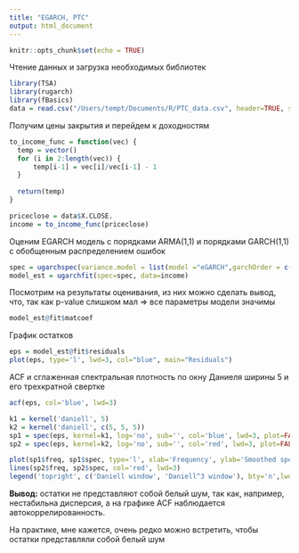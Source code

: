 ---
title: "EGARCH, PTC"
output: html_document
---

```{r setup, include=FALSE}
knitr::opts_chunk$set(echo = TRUE)
```

Чтение данных и загрузка необходимых библиотек

```{r begin, echo=TRUE}
library(TSA)
library(rugarch)
library(fBasics)
data = read.csv("/Users/tempt/Documents/R/PTC_data.csv", header=TRUE, sep=";")
```

Получим цены закрытия и перейдем к доходностям

```{r toincome, echo=TRUE}
to_income_func = function(vec) {
  temp = vector()
  for (i in 2:length(vec)) {
      temp[i-1] = vec[i]/vec[i-1] - 1
  }
  
  return(temp)
}

priceclose = data$X.CLOSE.
income = to_income_func(priceclose)
```

Оценим EGARCH модель с порядками ARMA(1,1) и порядками GARCH(1,1) с обобщенным распределением ошибок

```{r spec, echo=TRUE}
spec = ugarchspec(variance.model = list(model ="eGARCH",garchOrder = c(1,1)), mean.model = list(armaOrder = c(1, 1)),distribution.model = "ged")
model_est = ugarchfit(spec=spec, data=income)
```

Посмотрим на результаты оценивания, из них можно сделать вывод, что, так как p-value слишком мал => все параметры модели значимы

```{r est, echo=TRUE}
model_est@fit$matcoef
```

График остатков

```{r eps, echo=TRUE}
eps = model_est@fit$residuals
plot(eps, type='l', lwd=3, col="blue", main="Residuals")
```

ACF и сглаженная спектральная плотность по окну Даниеля ширины 5
и его трехкратной свертке

```{r daniell, echo=TRUE}
acf(eps, col='blue', lwd=3)

k1 = kernel('daniell', 5)
k2 = kernel('daniell', c(5, 5, 5))
sp1 = spec(eps, kernel=k1, log='no', sub='', col='blue', lwd=3, plot=FALSE)
sp2 = spec(eps, kernel=k2, log='no', sub='', col='red', lwd=3, plot=FALSE)

plot(sp1$freq, sp1$spec, type='l', xlab='Frequency', ylab='Smoothed specral density', col='blue', lwd=3, main='Smoothed Periodogram')
lines(sp2$freq, sp2$spec, col='red', lwd=3)
legend('topright', c('Daniell window', 'Daniell^3 window'), bty='n',lwd=2, col=c('blue', 'red'))

```

**Вывод:** остатки не представляют собой белый шум, так как, например, нестабильна дисперсия, а на графике ACF наблюдается автокоррелированность.

На практике, мне кажется, очень редко можно встретить, чтобы остатки представляли собой белый шум
